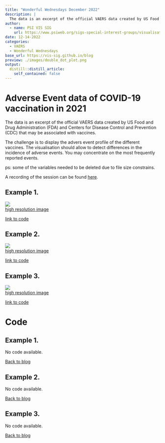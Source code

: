 ```yaml
---
title: "Wonderful Wednesdays December 2022"
description: |
  The data is an excerpt of the official VAERS data created by US Food and Drug Administration (FDA) and Centers for Disease Control and Prevention (CDC) that may be associated with vaccines.
author:
  - name: PSI VIS SIG
    url: https://www.psiweb.org/sigs-special-interest-groups/visualisation
date: 12-14-2022
categories:
  - VAERS
  - Wonderful Wednesdays
base_url: https://vis-sig.github.io/blog
preview: ./images/double_dot_plot.png
output:
  distill::distill_article:
    self_contained: false
---
```



# Adverse Event data of COVID-19 vaccination in 2021
The data is an excerpt of the official VAERS data created by US Food and Drug Administration (FDA) and Centers for Disease Control and Prevention (CDC) that may be associated with vaccines.

The challenge is to display the advers event profile of the different vaccines. The visualisation should allow to detect differences in the incidence of adverse events. You may concentrate on the most frequently reported events.

ps: some of the variables needed to be deleted due to file size constrains.

A recording of the session can be found [here](https://www.psiweb.org/vod/item/psi-vissig-wonderful-wednesday-34-vaccine-adverse-event-reporting-system).

<a id="example1"></a>

## Example 1.

![](./images/barplot.png)  
[high resolution image](./images/barplot.png)  

[link to code](#example1 code)


<a id="example2"></a>

## Example 2.

![](./images/double_dot_plot.png)  
[high resolution image](./images/double_dot_plot.png)  

[link to code](#example2 code)

<a id="example3"></a>

## Example 3.

![](./images/AEexplorer.png)  
[high resolution image](./images/AEexplorer.png)  

[link to code](#example3 code)

<a id="example4"></a>



# Code

<a id="example1 code"></a>

## Example 1. <Same title as above>

No code available.


[Back to blog](#example1)



<a id="example2 code"></a>

## Example 2. <Same title as above>

No code available.


[Back to blog](#example2)


<a id="example3 code"></a>

## Example 3. <Same title as above>

No code available.

[Back to blog](#example3)